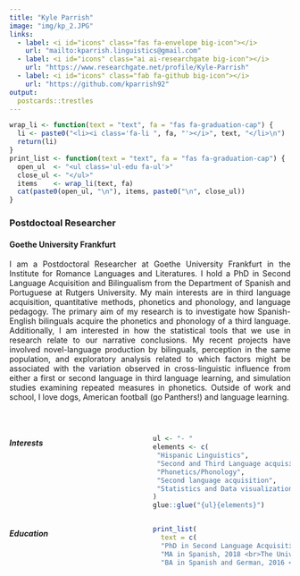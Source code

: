 ```yaml
---
title: "Kyle Parrish"
image: "img/kp_2.JPG"
links:
  - label: <i id="icons" class="fas fa-envelope big-icon"></i>
    url: "mailto:kparrish.linguistics@gmail.com"
  - label: <i id="icons" class="ai ai-researchgate big-icon"></i>
    url: "https://www.researchgate.net/profile/Kyle-Parrish"
  - label: <i id="icons" class="fab fa-github big-icon"></i>
    url: "https://github.com/kparrish92"
output:
  postcards::trestles
---
```


<link rel="stylesheet" href="https://cdn.jsdelivr.net/gh/jpswalsh/academicons@1/css/academicons.min.css">

```r
wrap_li <- function(text = "text", fa = "fas fa-graduation-cap") {
  li <- paste0("<li><i class='fa-li ", fa, "'></i>", text, "</li>\n")
  return(li)
}
print_list <- function(text = "text", fa = "fas fa-graduation-cap") {
  open_ul  <- "<ul class='ul-edu fa-ul'>"
  close_ul <- "</ul>"
  items    <- wrap_li(text, fa)
  cat(paste0(open_ul, "\n"), items, paste0("\n", close_ul))
}
```

### Postdoctoal Researcher

#### Goethe University Frankfurt

<p align="justify">
I am a Postdoctoral Researcher at Goethe University Frankfurt in the Institute for Romance Languages and Literatures. I hold a PhD in Second Language Acquisition and Bilingualism from the Department of Spanish and Portuguese at Rutgers University.
My main interests are in third language acquisition, quantitative methods, phonetics and phonology, and language pedagogy. 
The primary aim of my research is to investigate how Spanish-English bilinguals acquire the phonetics and phonology of a third language.
Additionally, I am interested in how the statistical tools that we use in research relate to our narrative conclusions.
My recent projects have involved novel-language production by bilinguals, perception in the same population, and exploratory analysis related to which factors might be associated with the variation observed in cross-linguistic influence from either a first or second language in third language learning,
and simulation studies examining repeated measures in phonetics.
Outside of work and school, I love dogs, American football (go Panthers!) and language learning.
</p>


<br>

:::: {style="display: grid; grid-template-columns: 1fr 1fr; grid-column-gap: 10px;"}

::: {}

##### Interests

```r
ul <- "- "
elements <- c(
 "Hispanic Linguistics",
 "Second and Third Language acquisition",
 "Phonetics/Phonology",
 "Second language acquisition",
 "Statistics and Data visualization"
)
glue::glue("{ul}{elements}")
```

:::

::: {}

##### Education

```r
print_list(
  text = c(
  "PhD in Second Language Acquisition and Bilingualism, 2023 <br>Rutgers University", 
  "MA in Spanish, 2018 <br>The University of North Carolina at Charlotte", 
  "BA in Spanish and German, 2016 <br>The University of North Carolina at Charlotte"))
```

:::

::::